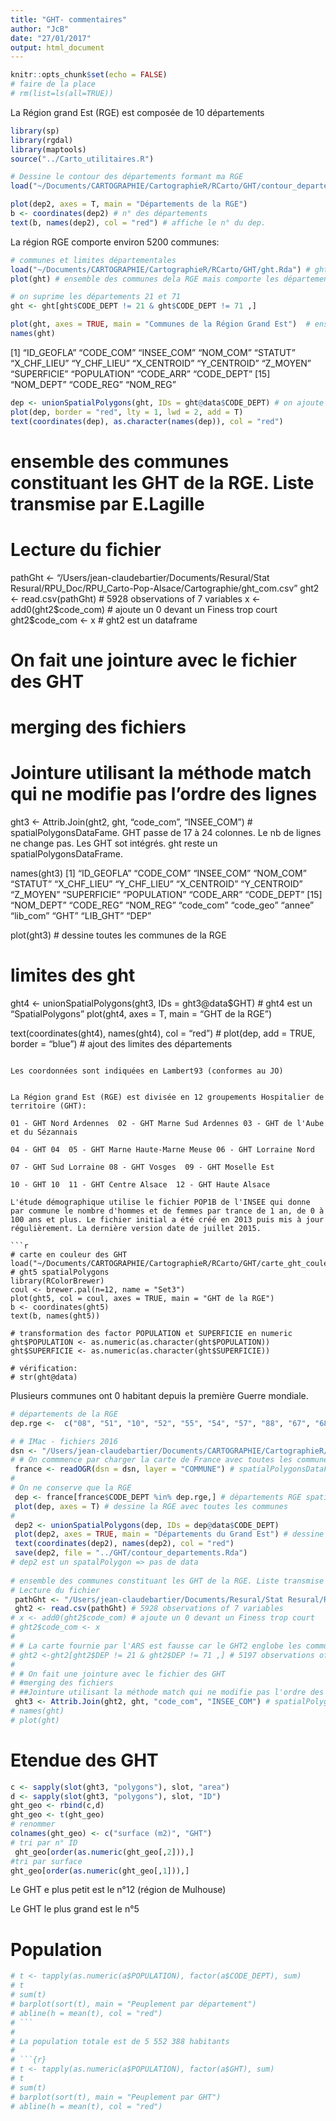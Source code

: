 ```yaml
---
title: "GHT- commentaires"
author: "JcB"
date: "27/01/2017"
output: html_document
---
```


```r
knitr::opts_chunk$set(echo = FALSE)
# faire de la place
# rm(list=ls(all=TRUE))
```

La Région grand Est (RGE) est composée de 10 départements

```r
library(sp)
library(rgdal)
library(maptools)
source("../Carto_utilitaires.R")

# Dessine le contour des départements formant ma RGE
load("~/Documents/CARTOGRAPHIE/CartographieR/RCarto/GHT/contour_departements.Rda") # dep2
```

```r

plot(dep2, axes = T, main = "Départements de la RGE")
b <- coordinates(dep2) # n° des départements
text(b, names(dep2), col = "red") # affiche le n° du dep.
```

La région RGE comporte environ 5200 communes:
```r
# communes et limites départementales
load("~/Documents/CARTOGRAPHIE/CartographieR/RCarto/GHT/ght.Rda") # ght spatialPolygonsDataFrame 
plot(ght) # ensemble des communes dela RGE mais comporte les départements 21 et 71 => pas bon !

# on suprime les départements 21 et 71
ght <- ght[ght$CODE_DEPT != 21 & ght$CODE_DEPT != 71 ,]

plot(ght, axes = TRUE, main = "Communes de la Région Grand Est")  # ensemble des communes dela RGE ==> bon. La prtie @data comporte les données de l'InSEE:
names(ght)
```
[1] "ID_GEOFLA"  "CODE_COM"   "INSEE_COM"  "NOM_COM"    "STATUT"     "X_CHF_LIEU" "Y_CHF_LIEU" "X_CENTROID" "Y_CENTROID" "Z_MOYEN"    "SUPERFICIE" "POPULATION" "CODE_ARR"   "CODE_DEPT" 
[15] "NOM_DEPT"   "CODE_REG"   "NOM_REG"  

```r
dep <- unionSpatialPolygons(ght, IDs = ght@data$CODE_DEPT) # on ajoute les départements. DEP est un "SpatialPolygons"
plot(dep, border = "red", lty = 1, lwd = 2, add = T)
text(coordinates(dep), as.character(names(dep)), col = "red") 

```



# ensemble des communes constituant les GHT de la RGE. Liste transmise par E.Lagille
# Lecture du fichier
pathGht <- "/Users/jean-claudebartier/Documents/Resural/Stat Resural/RPU_Doc/RPU_Carto-Pop-Alsace/Cartographie/ght_com.csv"
ght2 <- read.csv(pathGht) # 5928 observations of 7 variables
x <- add0(ght2$code_com) # ajoute un 0 devant un Finess trop court
ght2$code_com <- x # ght2 est un dataframe

# On fait une jointure avec le fichier des GHT
# merging des fichiers
# Jointure utilisant la méthode match qui ne modifie pas l'ordre des lignes
ght3 <- Attrib.Join(ght2, ght, "code_com", "INSEE_COM") # spatialPolygonsDataFame. GHT passe de 17 à 24 colonnes. Le nb de lignes ne change pas. Les GHT sot intégrés. ght reste un 
spatialPolygonsDataFrame.

names(ght3)
[1] "ID_GEOFLA"  "CODE_COM"   "INSEE_COM"  "NOM_COM"    "STATUT"     "X_CHF_LIEU" "Y_CHF_LIEU" "X_CENTROID" "Y_CENTROID" "Z_MOYEN"    "SUPERFICIE" "POPULATION" "CODE_ARR"   "CODE_DEPT" 
[15] "NOM_DEPT"   "CODE_REG"   "NOM_REG"    "code_com"   "code_geo"   "annee"      "lib_com"    "GHT"        "LIB_GHT"    "DEP"  

plot(ght3) # dessine toutes les communes de la RGE

# limites des ght
ght4 <- unionSpatialPolygons(ght3, IDs = ght3@data$GHT) # ght4 est un "SpatialPolygons"
plot(ght4, axes = T, main = "GHT de la RGE")

text(coordinates(ght4), names(ght4), col = "red")
# plot(dep, add = TRUE, border = "blue") # ajout des limites des départements

```

Les coordonnées sont indiquées en Lambert93 (conformes au JO)


La Région grand Est (RGE) est divisée en 12 groupements Hospitalier de territoire (GHT):

01 - GHT Nord Ardennes  02 - GHT Marne Sud Ardennes 03 - GHT de l'Aube et du Sézannais

04 - GHT 04  05 - GHT Marne Haute-Marne Meuse 06 - GHT Lorraine Nord 

07 - GHT Sud Lorraine 08 - GHT Vosges  09 - GHT Moselle Est

10 - GHT 10  11 - GHT Centre Alsace  12 - GHT Haute Alsace

L'étude démographique utilise le fichier POP1B de l'INSEE qui donne par commune le nombre d'hommes et de femmes par trance de 1 an, de 0 à 100 ans et plus. Le fichier initial a été créé en 2013 puis mis à jour régulièrement. La dernière version date de juillet 2015.

```r
# carte en couleur des GHT
load("~/Documents/CARTOGRAPHIE/CartographieR/RCarto/GHT/carte_ght_couleur.Rda") # ght5 spatialPolygons
library(RColorBrewer)
coul <- brewer.pal(n=12, name = "Set3")
plot(ght5, col = coul, axes = TRUE, main = "GHT de la RGE")
b <- coordinates(ght5)
text(b, names(ght5))

# transformation des factor POPULATION et SUPERFICIE en numeric
ght$POPULATION <- as.numeric(as.character(ght$POPULATION))
ght$SUPERFICIE <- as.numeric(as.character(ght$SUPERFICIE))

# vérification:
# str(ght@data)
```

Plusieurs communes ont 0 habitant depuis la première Guerre mondiale.

```r
# départements de la RGE
dep.rge <-  c("08", "51", "10", "52", "55", "54", "57", "88", "67", "68")

# # IMac - fichiers 2016
dsn <- "/Users/jean-claudebartier/Documents/CARTOGRAPHIE/CartographieR/IGN_GEOFLA_2016/COMMUNE"
# # On commmence par charger la carte de France avec toutes les communes.
 france <- readOGR(dsn = dsn, layer = "COMMUNE") # spatialPolygonsDataFrame
# 
# On ne conserve que la RGE
 dep <- france[france$CODE_DEPT %in% dep.rge,] # départements RGE spatialPolygonsDataFrame
 plot(dep, axes = T) # dessine la RGE avec toutes les communes
# 
 dep2 <- unionSpatialPolygons(dep, IDs = dep@data$CODE_DEPT)
 plot(dep2, axes = TRUE, main = "Départements du Grand Est") # dessine le contour des départementds RGE
 text(coordinates(dep2), names(dep2), col = "red")
 save(dep2, file = "../GHT/contour_departements.Rda")
# dep2 est un spatalPolygon => pas de data
 
# ensemble des communes constituant les GHT de la RGE. Liste transmise par E.Lagille
# Lecture du fichier
 pathGht <- "/Users/jean-claudebartier/Documents/Resural/Stat Resural/RPU_Doc/RPU_Carto-Pop-Alsace/Cartographie/ght_com.csv"
 ght2 <- read.csv(pathGht) # 5928 observations of 7 variables
# x <- add0(ght2$code_com) # ajoute un 0 devant un Finess trop court
# ght2$code_com <- x
# 
# # La carte fournie par l'ARS est fausse car le GHT2 englobe les communes des départements 21 et 71 qui ne font pas partie de la région grand est. Il faut donc les éliminer:
# ght2 <-ght2[ght2$DEP != 21 & ght2$DEP != 71 ,] # 5197 observations of 7 variables
# 
# # On fait une jointure avec le fichier des GHT
# #merging des fichiers
# ##Jointure utilisant la méthode match qui ne modifie pas l'ordre des lignes
 ght3 <- Attrib.Join(ght2, ght, "code_com", "INSEE_COM") # spatialPolygonsDataFame. GHT passe de 17 à 24 colonnes. Le nb de lignes ne change pas. Les GHT sot intégrés. ght reste un spatialPolygonsDataFrame.
# names(ght)
# plot(ght)
```


Etendue des GHT
================
```r
c <- sapply(slot(ght3, "polygons"), slot, "area")
d <- sapply(slot(ght3, "polygons"), slot, "ID")
ght_geo <- rbind(c,d)
ght_geo <- t(ght_geo)
# renommer
colnames(ght_geo) <- c("surface (m2)", "GHT")
# tri par n° ID
 ght_geo[order(as.numeric(ght_geo[,2])),]
#tri par surface
ght_geo[order(as.numeric(ght_geo[,1])),]
```
Le GHT e plus petit est le n°12 (région de Mulhouse)

Le GHT le plus grand est le n°5

Population
==========
```r
# t <- tapply(as.numeric(a$POPULATION), factor(a$CODE_DEPT), sum)
# t
# sum(t)
# barplot(sort(t), main = "Peuplement par département")
# abline(h = mean(t), col = "red")
# ```
# 
# La population totale est de 5 552 388 habitants
# 
# ```{r}
# t <- tapply(as.numeric(a$POPULATION), factor(a$GHT), sum)
# t
# sum(t)
# barplot(sort(t), main = "Peuplement par GHT")
# abline(h = mean(t), col = "red")
```

